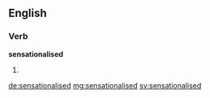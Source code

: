 ==English==

===Verb===
'''sensationalised'''

# {{context|British}} {{en-past of|sensationalise}}

[[de:sensationalised]]
[[mg:sensationalised]]
[[sv:sensationalised]]